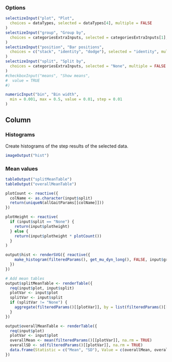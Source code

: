 ### Options

```r
selectizeInput("plot", "Plot",
  choices = dataTypes, selected = dataTypes[4], multiple = FALSE
)
selectizeInput("group", "Group by",
  choices = categoriesExtraInputs, selected = categoriesExtraInputs[1], multiple = FALSE
)
selectizeInput("position", "Bar positions",
  choices = c("stack", "identity", "dodge"), selected = "identity", multiple = FALSE
)
selectizeInput("split", "Split by",
  choices = categoriesExtraInputs, selected = "None", multiple = FALSE
)
#checkboxInput("means", "Show means",
#  value = TRUE
#)

numericInput("bin", "Bin width",
  min = 0.001, max = 0.5, value = 0.01, step = 0.01
)
```

Column
--------------------------------------------

### Histograms  {data-height=1500}
Create histograms of the step results of the selected data.
```r
imageOutput("hist")
```

### Mean values


```r
tableOutput("splitMeanTable")
tableOutput("overallMeanTable")
```



```r
plotCount <- reactive({
  colName <- as.character(input$split)
  return(uniqueN(allGaitParams[[colName]]))
})

plotHeight <- reactive(
  if (input$split == "None") {
    return(input$plotheight)
  } else {
    return(input$plotheight * plotCount())
  }
)

output$hist <- renderSVG({ reactive({
    make_histogram(filteredParams(), get_mu_dyn_long(), FALSE, input$group, input$split, input$plot, input$bin, input$position, baseSize=input$baseSize)
  })
})

# Add mean tables
output$splitMeanTable <- renderTable({
  req(input$plot, input$split)
  plotVar <- input$plot
  splitVar <- input$split
  if (splitVar != "None") {
    aggregate(filteredParams()[[plotVar]], by = list(filteredParams()[[splitVar]]), FUN = mean, na.rm = TRUE)
  }
})

output$overallMeanTable <- renderTable({
  req(input$plot)
  plotVar <- input$plot
  overallMean <- mean(filteredParams()[[plotVar]], na.rm = TRUE)
  overallSD <- sd(filteredParams()[[plotVar]], na.rm = TRUE)
  data.frame(Statistic = c("Mean", "SD"), Value = c(overallMean, overallSD))
})
```

